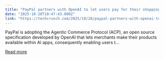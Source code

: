 ```yaml
---
title: "PayPal partners with OpenAI to let users pay for their shopping within ChatGPT"
date: "2025-10-28T10:47:43.000Z"
link: "https://techcrunch.com/2025/10/28/paypal-partners-with-openai-to-let-users-pay-for-their-shopping-within-chatgpt/"
---
```


PayPal is adopting the Agentic Commerce Protocol (ACP), an open source specification developed by OpenAI that lets merchants make their products available within AI apps, consequently enabling users t...

[Read more](https://techcrunch.com/2025/10/28/paypal-partners-with-openai-to-let-users-pay-for-their-shopping-within-chatgpt/)
